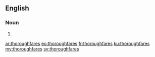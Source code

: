 ==English==

===Noun===
{{head|en|plural}}

# {{plural of|thoroughfare|lang=en}}

[[ar:thoroughfares]]
[[eo:thoroughfares]]
[[fr:thoroughfares]]
[[ku:thoroughfares]]
[[my:thoroughfares]]
[[sv:thoroughfares]]